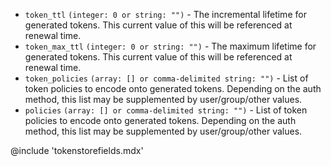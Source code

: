 - `token_ttl` `(integer: 0 or string: "")` - The incremental lifetime for
  generated tokens. This current value of this will be referenced at renewal
  time.
- `token_max_ttl` `(integer: 0 or string: "")` - The maximum lifetime for
  generated tokens. This current value of this will be referenced at renewal
  time.
- `token_policies` `(array: [] or comma-delimited string: "")` - List of
  token policies to encode onto generated tokens. Depending on the auth method, this
  list may be supplemented by user/group/other values.
- `policies` `(array: [] or comma-delimited string: "")` - List of token
  policies to encode onto generated tokens. Depending on the auth method, this
  list may be supplemented by user/group/other values.

@include 'tokenstorefields.mdx'
